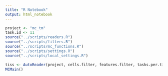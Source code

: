 ```yaml
---
title: "R Notebook"
output: html_notebook
---
```


```r
project <- "mc_tm"
task.id <- 11
source("../scripts/readers.R")
source("../scripts/filters.R")
source("../scripts/mc_functions.R")
source("../scripts/settings.R")
source("../scripts/local_settings.R")
```



```r
tiss <- AutoReader(project, cells.filter, features.filter, tasks.per.tiss)
MCMain()
```